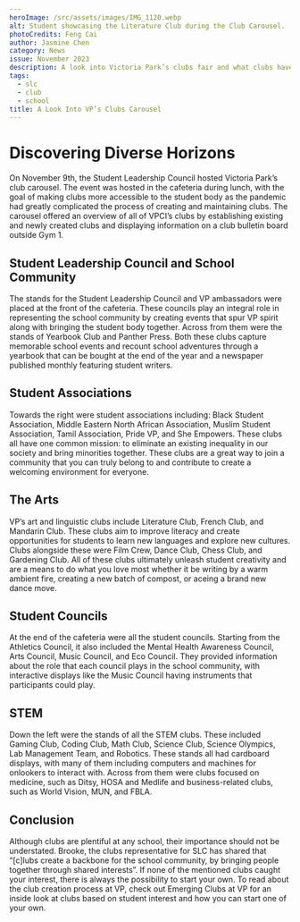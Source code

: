 ```yaml
---
heroImage: /src/assets/images/IMG_1120.webp
alt: Student showcasing the Literature Club during the Club Carousel.
photoCredits: Feng Cai
author: Jasmine Chen
category: News
issue: November 2023
description: A look into Victoria Park’s clubs fair and what clubs have to offer.
tags:
  - slc
  - club
  - school
title: A Look Into VP’s Clubs Carousel
---
```


# Discovering Diverse Horizons

On November 9th, the Student Leadership Council hosted Victoria Park’s club carousel. The event was hosted in the cafeteria during lunch, with the goal of making clubs more accessible to the student body as the pandemic had greatly complicated the process of creating and maintaining clubs. The carousel offered an overview of all of VPCI’s clubs by establishing existing and newly created clubs and displaying information on a club bulletin board outside Gym 1.

## Student Leadership Council and School Community

The stands for the Student Leadership Council and VP ambassadors were placed at the front of the cafeteria. These councils play an integral role in representing the school community by creating events that spur VP spirit along with bringing the student body together. Across from them were the stands of Yearbook Club and Panther Press. Both these clubs capture memorable school events and recount school adventures through a yearbook that can be bought at the end of the year and a newspaper published monthly featuring student writers.

## Student Associations

Towards the right were student associations including: Black Student Association, Middle Eastern North African Association, Muslim Student Association, Tamil Association, Pride VP, and She Empowers. These clubs all have one common mission: to eliminate an existing inequality in our society and bring minorities together. These clubs are a great way to join a community that you can truly belong to and contribute to create a welcoming environment for everyone.

## The Arts

VP’s art and linguistic clubs include Literature Club, French Club, and Mandarin Club. These clubs aim to improve literacy and create opportunities for students to learn new languages and explore new cultures. Clubs alongside these were Film Crew, Dance Club, Chess Club, and Gardening Club. All of these clubs ultimately unleash student creativity and are a means to do what you love most whether it be writing by a warm ambient fire, creating a new batch of compost, or aceing a brand new dance move.

## Student Councils

At the end of the cafeteria were all the student councils. Starting from the Athletics Council, it also included the Mental Health Awareness Council, Arts Council, Music Council, and Eco Council. They provided information about the role that each council plays in the school community, with interactive displays like the Music Council having instruments that participants could play.

## STEM

Down the left were the stands of all the STEM clubs. These included Gaming Club, Coding Club, Math Club, Science Club, Science Olympics, Lab Management Team, and Robotics. These stands all had cardboard displays, with many of them including computers and machines for onlookers to interact with. Across from them were clubs focused on medicine, such as Ditsy, HOSA and Medlife and business-related clubs, such as World Vision, MUN, and FBLA.

## Conclusion

Although clubs are plentiful at any school, their importance should not be understated. Brooke, the clubs representative for SLC has shared that “\[c]lubs create a backbone for the school community, by bringing people together through shared interests”. If none of the mentioned clubs caught your interest, there is always the possibility to start your own. To read about the club creation process at VP, check out Emerging Clubs at VP for an inside look at clubs based on student interest and how you can start one of your own.
